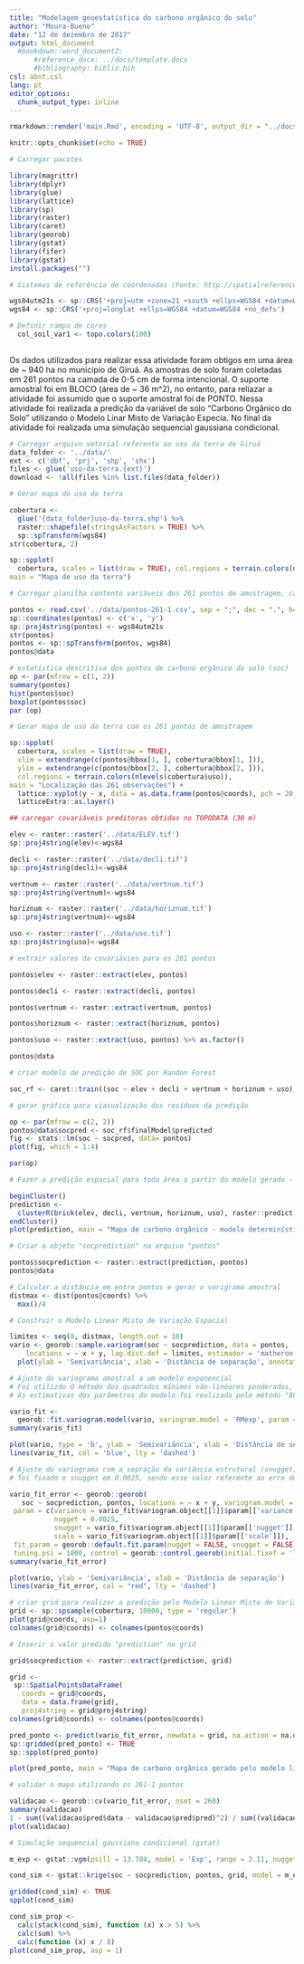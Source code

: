 ```yaml
---
title: "Modelagem geoestatística do carbono orgânico do solo"
author: "Moura-Bueno"
date: "12 de dezembro de 2017"
output: html_document
  #bookdown::word_document2:
      #reference_docx: ../docs/template.docx
      #bibliography: biblio.bib
csl: abnt.csl
lang: pt
editor_options: 
  chunk_output_type: inline
---
```

```r
rmarkdown::render('main.Rmd', encoding = 'UTF-8', output_dir = "../docs")
```

```r
knitr::opts_chunk$set(echo = TRUE)

```

```r

# Carregar pacotes 

library(magrittr)
library(dplyr)
library(glue)
library(lattice)
library(sp)
library(raster)
library(caret)
library(georob)
library(gstat)
library(fifer)
library(gstat)
install.packages("")

```

```r

# Sistemas de referência de coordenadas (Fonte: http://spatialreference.org/ref/epsg/)

wgs84utm21s <- sp::CRS('+proj=utm +zone=21 +south +ellps=WGS84 +datum=WGS84 +units=m +no_defs')
wgs84 <- sp::CRS('+proj=longlat +ellps=WGS84 +datum=WGS84 +no_defs')

# Definir rampa de cores
  col_soil_var1 <- topo.colors(100)
 
```

Os dados utilizados para realizar essa atividade foram obtigos em uma área de ~ 940 ha no município de Giruá. As amostras de solo foram coletadas em 261 pontos na camada de 0-5 cm de forma intencional. O suporte amostral foi em BLOCO (área de ~ 36 m^2), no entanto, para reliazar a atividade foi assumido que o suporte amostral foi de PONTO. 
Nessa atividade foi realizada a predição da variável de solo "Carbono Orgânico do Solo" utilizando o Modelo Linar Misto de Variação Especia. No final da atividade foi realizada uma simulação sequencial gaussiana condicional.

```r
# Carregar arquivo vetorial referente ao uso da terra de Giruá
data_folder <- '../data/'
ext <- c('dbf', 'prj', 'shp', 'shx')
files <- glue('uso-da-terra.{ext}')
download <- !all(files %in% list.files(data_folder)) 

```

```r
# Gerar mapa do uso da terra 

cobertura <- 
  glue('{data_folder}uso-da-terra.shp') %>% 
  raster::shapefile(stringsAsFactors = TRUE) %>% 
  sp::spTransform(wgs84)
str(cobertura, 2)

```

```r
sp::spplot(
  cobertura, scales = list(draw = TRUE), col.regions = terrain.colors(nlevels(cobertura$uso)),
main = "Mapa de uso da terra")

```

```r
# Carregar planilha contento variáveis dos 261 pontos de amostragem, camada 0 - 5 cm

pontos <- read.csv('../data/pontos-261-1.csv', sep = ";", dec = ".", h=T)
sp::coordinates(pontos) <- c('x', 'y')
sp::proj4string(pontos) <- wgs84utm21s
str(pontos)
pontos <- sp::spTransform(pontos, wgs84)
pontos@data

```

```r
# estatística descritiva dos pontos de carbono orgânico do solo (soc)
op <- par(mfrow = c(1, 2))
summary(pontos)
hist(pontos$soc)
boxplot(pontos$soc)
par (op)
```

```r
# Gerar mapa de uso da terra com os 261 pontos de amostragem

sp::spplot(
  cobertura, scales = list(draw = TRUE), 
  xlim = extendrange(c(pontos@bbox[1, ], cobertura@bbox[1, ])),
  ylim = extendrange(c(pontos@bbox[2, ], cobertura@bbox[2, ])),
  col.regions = terrain.colors(nlevels(cobertura$uso)),
main = "Localização das 261 observações") +
  lattice::xyplot(y ~ x, data = as.data.frame(pontos@coords), pch = 20, col = 'black') %>% 
  latticeExtra::as.layer()

```

```r
## carregar covariáveis preditoras obtidas no TOPODATA (30 m)

elev <- raster::raster('../data/ELEV.tif')
sp::proj4string(elev)<-wgs84

decli <- raster::raster('../data/decli.tif')
sp::proj4string(decli)<-wgs84

vertnum <- raster::raster('../data/vertnum.tif')
sp::proj4string(vertnum)<-wgs84

horiznum <- raster::raster('../data/horiznum.tif')
sp::proj4string(vertnum)<-wgs84

uso <- raster::raster('../data/uso.tif')
sp::proj4string(uso)<-wgs84

```

```r
# extrair valores da covariávies para os 261 pontos

pontos$elev <- raster::extract(elev, pontos)

pontos$decli <- raster::extract(decli, pontos)

pontos$vertnum <- raster::extract(vertnum, pontos)

pontos$horiznum <- raster::extract(horiznum, pontos)

pontos$uso <- raster::extract(uso, pontos) %>% as.factor()

pontos@data

```

```r
# criar modelo de predição de SOC por Randon Forest 

soc_rf <- caret::train((soc ~ elev + decli + vertnum + horiznum + uso), data = pontos@data, method = "rf", tuneLength = 1, ntree = 500, importance = TRUE, na.action = na.omit, trControl = trainControl("LOOCV"))

```

```r
# gerar gráfico para viasualização dos resíduos da predição

op <- par(mfrow = c(2, 2))
pontos@data$socpred <- soc_rf$finalModel$predicted
fig <- stats::lm(soc ~ socpred, data= pontos) 
plot(fig, which = 1:4)

par(op)

```

```r

# Fazer a predição espacial para toda área a partir do modelo gerado - soc_rf

beginCluster()
prediction <-
  clusterR(brick(elev, decli, vertnum, horiznum, uso), raster::predict, args = list(model = soc_rf, type = 'raw', inde = 1))
endCluster()
plot(prediction, main = "Mapa de carbono orgânico - modelo determinístico")

```

```r
# Criar o objeto "socprediction" na arquivo "pontos"

pontos$socprediction <- raster::extract(prediction, pontos)
pontos@data

```

```r
# Calcular a distância em entre pontos e gerar o varigrama amostral
distmax <- dist(pontos@coords) %>% 
  max()/4

# Construir o Modelo Linear Misto de Variação Espacial

limites <- seq(0, distmax, length.out = 10)
vario <- georob::sample.variogram(soc ~ socprediction, data = pontos,
    locations = ~ x + y, lag.dist.def = limites, estimador = 'matheron') %>% 
  plot(ylab = 'Semivariância', xlab = 'Distância de separação', annotate.npairs = T)
```

```r
# Ajuste do variograma amostral a um modelo exponencial 
# Foi utilizdo O método dos quadrados mínimos não-lineares ponderados, sendo a ponderação definida conforme o método de "Cressie"
# As estimativas dos parâmetros do modelo foi realizada pelo método "BFGS"

vario_fit <-
  georob::fit.variogram.model(vario, variogram.model = 'RMexp', param = c(variance = 1.3, nugget = 0.5, scale = 1.7),  weighting.method = "cressie", method = 'BFGS')
summary(vario_fit)
```

```r
plot(vario, type = 'b', ylab = 'Semivariância', xlab = 'Distância de separação')
lines(vario_fit, col = 'blue', lty = 'dashed')


```

```r
# Ajuste do variograma com a sepração da variância estrutural (snugget) e não estrutural (nugget)
# foi fixado o snugget em 0.0025, sendo esse valor referente ao erro de análise de laboratório

vario_fit_error <- georob::georob(
   soc ~ socprediction, pontos, locations = ~ x + y, variogram.model = 'RMexp', 
 param = c(variance = vario_fit$variogram.object[[1]]$param[['variance']], 
           nugget = 0.0025,
           snugget = vario_fit$variogram.object[[1]]$param[['nugget']]-0.0025,
           scale = vario_fit$variogram.object[[1]]$param[['scale']]),
 fit.param = georob::default.fit.param(nugget = FALSE, snugget = FALSE),
 tuning.psi = 1000, control = georob::control.georob(initial.fixef = 'lm'))
summary(vario_fit_error)
```

```r
plot(vario, ylab = 'Semivariância', xlab = 'Distância de separação')
lines(vario_fit_error, col = "red", lty = 'dashed')

```

```r
# criar grid para realizar a predição pelo Modelo Linear Misto de Variação Espacial
grid <- sp::spsample(cobertura, 10000, type = 'regular')
plot(grid@coords, asp=1)
colnames(grid@coords) <- colnames(pontos@coords)
```

```r
# Inserir o valor predido "prediction" no grid

grid$socprediction <- raster::extract(prediction, grid)

```


```r
grid <- 
 sp::SpatialPointsDataFrame(
   coords = grid@coords, 
   data = data.frame(grid),
   proj4string = grid@proj4string)
colnames(grid@coords) <- colnames(pontos@coords)
```

```r
pred_ponto <- predict(vario_fit_error, newdata = grid, na.action = na.omit, control = georob::control.predict.georob(extended.output = F))
sp::gridded(pred_ponto) <- TRUE
sp::spplot(pred_ponto)

plot(pred_ponto, main = "Mapa de carbono orgânico gerado pelo modelo linear misto de variação espacial")

```

```r
# validar o mapa utilizando os 261-1 pontos

validacao <- georob::cv(vario_fit_error, nset = 260)
summary(validacao)
1 - sum((validacao$pred$data - validacao$pred$pred)^2) / sum((validacao$pred$data - mean(validacao$pred$data))^2)
plot(validacao)
```

```r
# Simulação sequencial gaussiana condicional (gstat)

m_exp <- gstat::vgm(psill = 13.784, model = 'Exp', range = 2.11, nugget = 0.61)

cond_sim <- gstat::krige(soc ~ socprediction, pontos, grid, model = m_exp, nmax = 15, nsim = 8)

```

```r
gridded(cond_sim) <- TRUE
spplot(cond_sim)

```
```r
cond_sim_prop <- 
  calc(stack(cond_sim), function (x) x > 5) %>% 
  calc(sum) %>% 
  calc(function (x) x / 8)
plot(cond_sim_prop, asp = 1)

```

